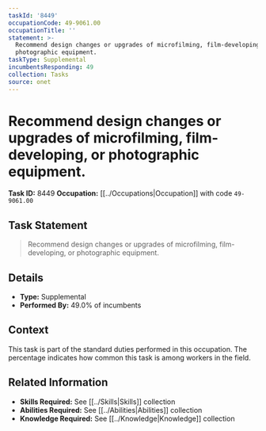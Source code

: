 ```yaml
---
taskId: '8449'
occupationCode: 49-9061.00
occupationTitle: ''
statement: >-
  Recommend design changes or upgrades of microfilming, film-developing, or
  photographic equipment.
taskType: Supplemental
incumbentsResponding: 49
collection: Tasks
source: onet
---
```

# Recommend design changes or upgrades of microfilming, film-developing, or photographic equipment.

**Task ID:** 8449
**Occupation:** [[../Occupations|Occupation]] with code `49-9061.00`

## Task Statement

> Recommend design changes or upgrades of microfilming, film-developing, or photographic equipment.

## Details

- **Type:** Supplemental
- **Performed By:** 49.0% of incumbents

## Context

This task is part of the standard duties performed in this occupation. The percentage indicates how common this task is among workers in the field.

## Related Information

- **Skills Required:** See [[../Skills|Skills]] collection
- **Abilities Required:** See [[../Abilities|Abilities]] collection
- **Knowledge Required:** See [[../Knowledge|Knowledge]] collection
